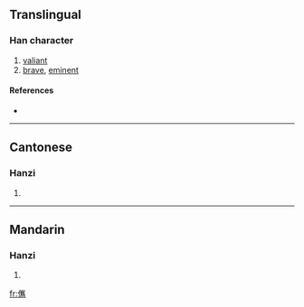 ==Translingual==

===Han character===
{{Han char|rn=9|rad=人|as=15|sn=17|four=|canj=人山人尸 (OUOS)}}

# [[valiant]]
# [[brave]], [[eminent]]

====References====
* {{Han ref|kx=0120.190|hdz=10235.040|uh=349E|ud=13470}}

----

==Cantonese==

===Hanzi===
{{yue-hanzi|jyut=|y=jeun3}}

# {{defn|Cantonese}}

----

==Mandarin==

===Hanzi===
{{cmn-hanzi|pin=[[jùn]] ([[jun4]]), [[kě]] ([[ke3]])|wg=chün<sup>4</sup>, k'o<sup>3</sup>}}

# {{defn|Mandarin}}

[[fr:㒞]]
